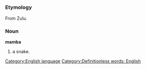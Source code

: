 =={{en}}==
[[Category:English language]]
===Etymology===
From Zulu.
===Noun===
'''mamba'''

#a snake. {{stub}}

[[Category:Definitionless words: English]]